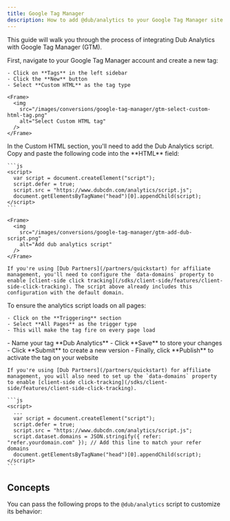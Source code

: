 ```yaml
---
title: Google Tag Manager
description: How to add @dub/analytics to your Google Tag Manager site
---
```



This guide will walk you through the process of integrating Dub Analytics with Google Tag Manager (GTM).

<Steps>
  <Step title="Create a New Tag">
    First, navigate to your Google Tag Manager account and create a new tag:

    - Click on **Tags** in the left sidebar
    - Click the **New** button
    - Select **Custom HTML** as the tag type

    <Frame>
      <img
        src="/images/conversions/google-tag-manager/gtm-select-custom-html-tag.png"
        alt="Select Custom HTML tag"
      />
    </Frame>

  </Step>

  <Step title="Add the Dub Analytics Script">
    In the Custom HTML section, you'll need to add the Dub Analytics script. Copy and paste the following code into the **HTML** field:

    ```js
    <script>
      var script = document.createElement("script");
      script.defer = true;
      script.src = "https://www.dubcdn.com/analytics/script.js";
      document.getElementsByTagName("head")[0].appendChild(script);
    </script>
    ```

    <Frame>
      <img
        src="/images/conversions/google-tag-manager/gtm-add-dub-script.png"
        alt="Add dub analytics script"
      />
    </Frame>

    If you're using [Dub Partners](/partners/quickstart) for affiliate management, you'll need to configure the `data-domains` property to enable [client-side click tracking](/sdks/client-side/features/client-side-click-tracking). The script above already includes this configuration with the default domain.

  </Step>

  <Step title="Configure the Trigger">
    To ensure the analytics script loads on all pages:

    - Click on the **Triggering** section
    - Select **All Pages** as the trigger type
    - This will make the tag fire on every page load

  </Step>

  <Step title="Save and Publish">
    - Name your tag **Dub Analytics**
    - Click **Save** to store your changes
    - Click **Submit** to create a new version
    - Finally, click **Publish** to activate the tag on your website

    If you're using [Dub Partners](/partners/quickstart) for affiliate management, you will also need to set up the `data-domains` property to enable [client-side click-tracking](/sdks/client-side/features/client-side-click-tracking).

    ```js
    <script>
      ...
      var script = document.createElement("script");
      script.defer = true;
      script.src = "https://www.dubcdn.com/analytics/script.js";
      script.dataset.domains = JSON.stringify({ refer: "refer.yourdomain.com" }); // Add this line to match your refer domains
      document.getElementsByTagName("head")[0].appendChild(script);
    </script>
    ```

  </Step>
</Steps>

<DubClientInstallVerify />

## Concepts

You can pass the following props to the `@dub/analytics` script to customize its behavior:

<DubAnalyticsParams />
